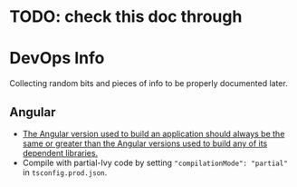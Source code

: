 
<Meta title="Documentation/Development/DevOps Info" />

# TODO: check this doc through

# DevOps Info

Collecting random bits and pieces of info to be properly documented later.

## Angular

- [The Angular version used to build an application should always be the same or greater than the Angular versions used to build any of its dependent libraries.](https://angular.io/guide/creating-libraries#ensuring-library-version-compatibility)
- Compile with partial-Ivy code by setting `"compilationMode": "partial"` in `tsconfig.prod.json`.

